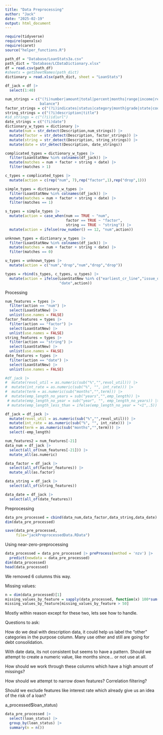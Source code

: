 ```yaml
---
title: "Data Preprocessing"
author: "Jack"
date: "2025-02-19"
output: html_document
---
```


```r
require(tidyverse)
require(openxlsx)
require(caret)
source("helper_functions.R")
```

```r
path_df = "Database/LoanStats3a.csv"
path_dict = "Database/LCDataDictionary.xlsx"
df = read.csv(path_df)
#sheets = getSheetNames(path_dict)
dictionary = read.xlsx(path_dict, sheet = "LoanStats")
```

```r
df_jack = df |> 
  select(1:40)
```

```r
num_strings = c("(?i)number|amount|total|percent|months|range|income|received|
                balance")
factor_strings = c("(?i)indicates|status|category|month|grade|state|code")
string_strings = c("(?i)description|title")
#id_strings = c("(?i)id|url")
date_strings = c("(?i)date")
dictionary_w_types = dictionary |> 
  mutate(num = str_detect(Description,num_strings)) |> 
  mutate(factor = str_detect(Description, factor_strings)) |> 
  mutate(string = str_detect(Description, string_strings)) |> 
  mutate(date = str_detect(Description, date_strings))
```

```r
complicated_types = dictionary_w_types |> 
  filter(LoanStatNew %in% colnames(df_jack)) |> 
  mutate(matches = num + factor + string + date) |> 
  filter(matches > 1)
```

```r
c_types = complicated_types |>
  mutate(action = c(rep("num", 7),rep("factor",1),rep("drop",1)))
```

```r
simple_types = dictionary_w_types |> 
  filter(LoanStatNew %in% colnames(df_jack)) |> 
  mutate(matches = num + factor + string + date) |> 
  filter(matches == 1)
```

```r
s_types = simple_types |> 
  mutate(action = case_when(num == TRUE ~ "num",
                            factor == TRUE ~ "factor",
                            string == TRUE ~ "string")) |> 
  mutate(action = ifelse(row_number() == 12, "num",action))
```

```r
unknown_types = dictionary_w_types |> 
  filter(LoanStatNew %in% colnames(df_jack)) |> 
  mutate(matches = num + factor + string + date) |> 
  filter(matches == 0)
```

```r
u_types = unknown_types |> 
  mutate(action = c("num","drop","num","drop","drop"))
```

```r
types = rbind(s_types, c_types, u_types) |> 
  mutate(action = ifelse(LoanStatNew %in% c("earliest_cr_line","issue_d"),
                         "date",action))
```

Processing

```r
num_features = types |>
  filter(action == "num") |> 
  select(LoanStatNew) |> 
  unlist(use.names = FALSE)
factor_features = types |> 
  filter(action == "factor") |> 
  select(LoanStatNew) |> 
  unlist(use.names = FALSE)
string_features = types |> 
  filter(action == "string") |> 
  select(LoanStatNew) |> 
  unlist(use.names = FALSE)
date_features = types |> 
  filter(action == "date") |> 
  select(LoanStatNew) |> 
  unlist(use.names = FALSE)
```

```r
#df_jack |> 
#  mutate(revol_util = as.numeric(sub("%","",revol_util))) |> 
#  mutate(int_rate = as.numeric(sub("%", "", int_rate))) |> 
#  mutate(term = as.numeric(sub("months","",term))) |> 
#  mutate(emp_length_no_years = sub("years","",emp_length)) |> 
 # mutate(emp_length_no_year = sub("year", "", emp_length_no_years)) |> 
 # mutate(emp_length_less_than = ifelse(emp_length_no_year = "<1",.5))
```

```r
df_jack = df_jack |> 
  mutate(revol_util = as.numeric(sub("%","",revol_util))) |> 
  mutate(int_rate = as.numeric(sub("%", "", int_rate))) |> 
  mutate(term = as.numeric(sub("months","",term))) |> 
  select(-emp_length)
```

```r
num_features2 = num_features[-21]
data_num = df_jack |> 
  select(all_of(num_features[-21])) |> 
  mutate_all(as.numeric)
```

```r
data_factor = df_jack |> 
  select(all_of(factor_features)) |> 
  mutate_all(as.factor)
```

```r
data_string = df_jack |> 
  select(all_of(string_features))
```

```r
data_date = df_jack |> 
  select(all_of(date_features))
```

Preprocessing

```r
data_pre_processed = cbind(data_num,data_factor,data_string,data_date)
dim(data_pre_processed)
```

```r
save(data_pre_processed,
     file="jackPreprocessedData.RData")
```

Using near-zero-preprocessing

```r
data_processed = data_pre_processed |> preProcess(method = 'nzv') |> 
  predict(newdata = data_pre_processed)
dim(data_processed)
head(data_processed)
```

We removed 6 columns this way.

Missing values:

```r
n = dim(data_processed)[1]
missing_values_by_feature = sapply(data_processed, function(x) 100*sum(is.na(x))/n)
missing_values_by_feature[missing_values_by_feature > 50]
```

Mostly within reason except for these two, lets see how to handle.

Questions to ask:

How do we deal with description data, it could help us label the "other" categories in the purpose column. Many use other and still are going for debt consolidation.

With date data, its not consistent but seems to have a pattern. Should we attempt to create a numeric value, like months since... or not use at all.

How should we work through these columns which have a high amount of missings?

How should we attempt to narrow down features? Correlation filtering?

Should we exclude features like interest rate which already give us an idea of the risk of a loan?

a_processed\$loan_status)

```r
data_pre_processed |>
  select(loan_status) |> 
  group_by(loan_status) |> 
  summary(n = n())
```
